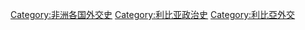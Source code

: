 [[Category:非洲各国外交史|Category:非洲各国外交史]]
[[Category:利比亚政治史|Category:利比亚政治史]]
[[Category:利比亞外交|Category:利比亞外交]]